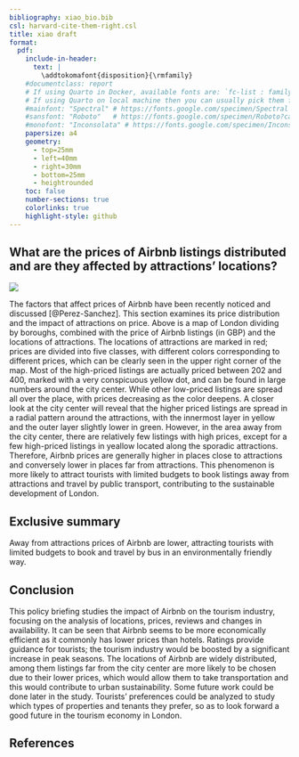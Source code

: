 ```yaml
---
bibliography: xiao_bio.bib
csl: harvard-cite-them-right.csl
title: xiao draft
format: 
  pdf:
    include-in-header:
      text: |
        \addtokomafont{disposition}{\rmfamily}
    #documentclass: report
    # If using Quarto in Docker, available fonts are: `fc-list : family | sort | uniq`
    # If using Quarto on local machine then you can usually pick them from the list of installed fonts
    #mainfont: "Spectral" # https://fonts.google.com/specimen/Spectral
    #sansfont: "Roboto"   # https://fonts.google.com/specimen/Roboto?category=Sans+Serif
    #monofont: "Inconsolata" # https://fonts.google.com/specimen/Inconsolata
    papersize: a4
    geometry:
      - top=25mm
      - left=40mm
      - right=30mm
      - bottom=25mm
      - heightrounded
    toc: false
    number-sections: true
    colorlinks: true
    highlight-style: github
---
```


## What are the prices of Airbnb listings distributed and are they affected by attractions’ locations?

![](Price-of-Airbnb-Listings-per-Night-in-London.png)

The factors that affect prices of Airbnb have been recently noticed and discussed [@Perez-Sanchez]. This section examines its price distribution and the impact of attractions on price. Above is a map of London dividing by boroughs, combined with the price of Airbnb listings  (in GBP) and the locations of attractions. The locations of attractions are marked in red; prices are divided into five classes, with different colors corresponding to different prices, which can be clearly seen in the upper right corner of the map. Most of the high-priced listings are actually priced between 202 and 400, marked with a very conspicuous yellow dot, and can be found in large numbers around the city center. While other low-priced listings are spread all over the place, with prices decreasing as the color deepens. A closer look at the city center will reveal that the higher priced listings are spread in a radial pattern around the attractions, with the innermost layer in yellow and the outer layer slightly lower in green. However, in the area away from the city center, there are relatively few listings with high prices, except for a few high-priced listings in yeallow located along the sporadic attractions. Therefore, Airbnb prices are generally higher in places close to attractions and conversely lower in places far from attractions. This phenomenon is more likely to attract tourists with limited budgets to book listings away from attractions and travel by public transport, contributing to the sustainable development of London.


## Exclusive summary

Away from attractions prices of Airbnb are lower, attracting tourists with limited budgets to book and travel by bus in an environmentally friendly way.

## Conclusion

This policy briefing studies the impact of Airbnb on the tourism industry, focusing on the analysis of locations, prices, reviews and changes in availability. It can be seen that Airbnb seems to be more economically efficient as it commonly has lower prices than hotels. Ratings provide guidance for tourists; the tourism industry would be boosted by a significant increase in peak seasons. The locations of Airbnb are widely distributed, among them listings far from the city center are more likely to be chosen due to their lower prices, which would allow them to take transportation and this would contribute to urban sustainability. Some future work could be done later in the study. Tourists’ preferences could be analyzed to study which types of properties and tenants they prefer, so as to look forward a good future in the tourism economy in London.


## References












